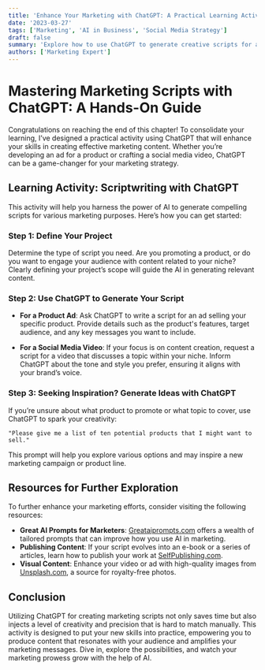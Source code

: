 ```yaml
---
title: 'Enhance Your Marketing with ChatGPT: A Practical Learning Activity'
date: '2023-03-27'
tags: ['Marketing', 'AI in Business', 'Social Media Strategy']
draft: false
summary: 'Explore how to use ChatGPT to generate creative scripts for ads and social media videos, perfect for promoting products or services in your niche.'
authors: ['Marketing Expert']
---
```


# Mastering Marketing Scripts with ChatGPT: A Hands-On Guide

Congratulations on reaching the end of this chapter! To consolidate your learning, I’ve designed a practical activity using ChatGPT that will enhance your skills in creating effective marketing content. Whether you’re developing an ad for a product or crafting a social media video, ChatGPT can be a game-changer for your marketing strategy.

## Learning Activity: Scriptwriting with ChatGPT

This activity will help you harness the power of AI to generate compelling scripts for various marketing purposes. Here’s how you can get started:

### Step 1: Define Your Project

Determine the type of script you need. Are you promoting a product, or do you want to engage your audience with content related to your niche? Clearly defining your project’s scope will guide the AI in generating relevant content.

### Step 2: Use ChatGPT to Generate Your Script

- **For a Product Ad**: Ask ChatGPT to write a script for an ad selling your specific product. Provide details such as the product's features, target audience, and any key messages you want to include.

- **For a Social Media Video**: If your focus is on content creation, request a script for a video that discusses a topic within your niche. Inform ChatGPT about the tone and style you prefer, ensuring it aligns with your brand’s voice.

### Step 3: Seeking Inspiration? Generate Ideas with ChatGPT

If you’re unsure about what product to promote or what topic to cover, use ChatGPT to spark your creativity:

```plaintext
"Please give me a list of ten potential products that I might want to sell."
```

This prompt will help you explore various options and may inspire a new marketing campaign or product line.

## Resources for Further Exploration

To further enhance your marketing efforts, consider visiting the following resources:

- **Great AI Prompts for Marketers**: [Greataiprompts.com](https://www.greataiprompts.com/chat-gpt/chat-gpt-prompts-for-marketers/) offers a wealth of tailored prompts that can improve how you use AI in marketing.
- **Publishing Content**: If your script evolves into an e-book or a series of articles, learn how to publish your work at [SelfPublishing.com](https://selfpublishing.com/how-to-publish-an-ebook/).
- **Visual Content**: Enhance your video or ad with high-quality images from [Unsplash.com](http://unsplash.com/), a source for royalty-free photos.

## Conclusion

Utilizing ChatGPT for creating marketing scripts not only saves time but also injects a level of creativity and precision that is hard to match manually. This activity is designed to put your new skills into practice, empowering you to produce content that resonates with your audience and amplifies your marketing messages. Dive in, explore the possibilities, and watch your marketing prowess grow with the help of AI.
